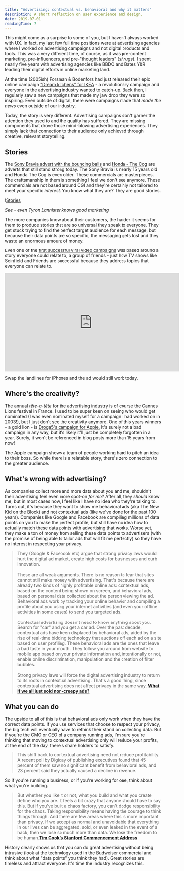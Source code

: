 ```yaml
---
title: "Advertising: contextual vs. behavioral and why it matters"
description: A short reflection on user experience and design.
date: 2019-07-01
readingTime: 7
---
```


This might come as a surprise to some of you, but I haven't always worked with UX. In fact, my last few full time positions were at advertising agencies where I worked on advertising campaigns and not digital products and tools. This was a very different time, of course, as it was pre-content marketing, pre-influencers, and pre-"thought leaders" (_shrugs_). I spent nearly five years with advertising agencies like BBDO and Bates Y&R leading their digital efforts in online marketing land.

At the time (2005ish) Forsman & Bodenfors had just released their epic online campaign <a href="https://forsman.co/work/ikea/dreamkitchen-for-everyone">"Dream kitchens" for IKEA</a> - a revolutionary campaign and everyone in the advertising industry wanted to catch-up. Back then, I regularly saw a new campaigns that made my jaw drop they were so inspiring. Even outside of digital, there were campaigns made that _made the news_ even outside of our industry.

Today, the story is very different. Advertising campaigns don't garner the attention they used to and the quality has suffered. They are missing components that drove those mind-blowing advertising experiences. They simply lack that connection to their audience only achieved through creative, relevant storytelling.

## Stories

The <a href="https://www.youtube.com/watch?v=spB4ezsQ6II">Sony Bravia advert with the bouncing balls</a> and <a href="https://www.youtube.com/watch?v=_ve4M4UsJQo">Honda - The Cog</a> are adverts that still stand strong today. The Sony Bravia is nearly 15 years old and Honda The Cog is even older. These commercials are masterpieces. The craftsmanship in them is something I feel we don't see anymore. These commercials are not based around CGI and they're certainly not tailored to meet your specific _interest._ You know what they are? They are good stories.

!<a href="/images/articles/stories.png">Stories</a>

_See - even Tyron Lannister knows good marketing_

The more companies know about their customers, the harder it seems for them to produce stories that are so universal they speak to everyone. They get stuck trying to find the perfect target audience for each message, but because their data points are so specific, the messaging gets lost and they waste an enormous amount of money.

Even one of the <a href="https://www.youtube.com/watch?v=tauYnVE6ykU">first successful viral video campaigns</a> was based around a story everyone could relate to, a group of friends - just how TV shows like Seinfield and Friends are successful because they address topics that everyone can relate to.

<iframe width="560" height="315" src="https://www.youtube.com/embed/tauYnVE6ykU" frameborder="0" allow="accelerometer; autoplay; encrypted-media; gyroscope; picture-in-picture" allowfullscreen></iframe>

Swap the landlines for iPhones and the ad would still work today.

## Where's the creativity?

The annual _tête-a-tête_ for the advertising industry is of course the Cannes Lions festival in France. I used to be super keen on seeing who would get nominated (I was even nominated myself for a campaign I had worked on in 2003!), but I just don't see the creativity anymore. One of this years winners - a gold lion - is <a href="https://www.youtube.com/watch?v=G9TdA8d5aaU">Droga5's campaign for Apple.</a> It's surely not a bad campaign in any way, but it's likely it'll just be completely forgotten in a year. Surely, it won't be referenced in blog posts more than 15 years from now!

The Apple campaign shows a team of people working hard to pitch an idea to their boss. So while there is a relatable story, there's zero connection to the greater audience.

## What's wrong with advertising?

As companies collect more and more data about you and me, shouldn't their advertising feel even more spot-on _for me_? After all, they _should_ know me, but in most cases now, I feel like I have no idea who they're talking to. Turns out, it's because they want to show me behavioral ads (aka The New Kid on the Block) and not contextual ads (like we've done for the past 100 years). Companies like Google and Facebook are compiling millions of data points on you to make the perfect profile, but still have no idea how to actually match these data points with advertising that works. Worse yet, they make a ton of money from selling these data points to advertisers (with the promise of being able to tailor ads that will fit me perfectly) so they have no interest in respecting your privacy.

> They (Google & Facebook etc) argue that strong privacy laws would hurt the digital ad market, create high costs for businesses and curb innovation.
> <br /><br />
> These are all weak arguments. There is no reason to fear that sites cannot still make money with advertising. That's because there are already two kinds of highly profitable online ads: contextual ads, based on the content being shown on screen, and behavioral ads, based on personal data collected about the person viewing the ad. Behavioral ads work by tracking your online behavior and compiling a profile about you using your internet activities (and even your offline activities in some cases) to send you targeted ads.
> <br /><br />
> Contextual advertising doesn't need to know anything about you: Search for "car" and you get a car ad. Over the past decade, contextual ads have been displaced by behavioral ads, aided by the rise of real-time bidding technology that auctions off each ad on a site based on user profiling. These behavioral ads are the ones that leave a bad taste in your mouth. They follow you around from website to mobile app based on your private information and, intentionally or not, enable online discrimination, manipulation and the creation of filter bubbles.<br /><br />
> Strong privacy laws will force the digital advertising industry to return to its roots in contextual advertising. That's a good thing, since contextual advertising does not affect privacy in the same way.
> **<a href="https://www.nytimes.com/2019/06/19/opinion/facebook-google-privacy.html">What if we all just sold non-creepy ads?</a>**

## What you can do

The upside to all of this is that behavioral ads only work when they have the correct data points. If you use services that choose to respect your privacy, the big tech will eventually have to rethink their stand on collecting data. But if you're the CMO or CEO of a company running ads, I'm sure you're thinking that moving to contextual advertising only will reduce your profits, at the end of the day, there's share holders to satisfy.

> This shift back to contextual advertising need not reduce profitability. A recent poll by Digiday of publishing executives found that 45 percent of them saw no significant benefit from behavioral ads, and 23 percent said they actually caused a decline in revenue.

So if you're running a business, or if you're working for one, think about what you're building.

> But whether you like it or not, what you build and what you create define who you are. It feels a bit crazy that anyone should have to say this. But if you've built a chaos factory, you can't dodge responsibility for the chaos. Taking responsibility means having the courage to think things through. And there are few areas where this is more important than privacy. If we accept as normal and unavoidable that everything in our lives can be aggregated, sold, or even leaked in the event of a hack, then we lose so much more than data. We lose the freedom to be human.**<a href="/tim-cook-stanford/">Tim Cook's Stanford Commencement Address</a>**

History clearly shows us that you can do great advertising without being intrusive (look at the technology used in the Budweiser commercial and think about what "data points" you think they had). Great stories are timeless and attract everyone. It's time the industry recognizes this.